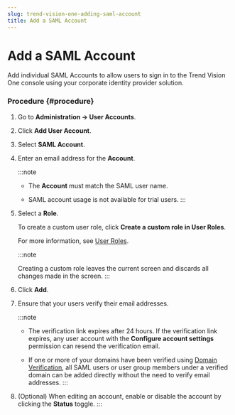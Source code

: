 ```yaml
---
slug: trend-vision-one-adding-saml-account
title: Add a SAML Account
---
```

# Add a SAML Account

Add individual SAML Accounts to allow users to sign in to the Trend Vision One console using your corporate identity provider solution.

### Procedure {#procedure}

1.  Go to **Administration → User Accounts**.

2.  Click **Add User Account**.

3.  Select **SAML Account**.

4.  Enter an email address for the **Account**.

    :::note

    - The **Account** must match the SAML user name.

    - SAML account usage is not available for trial users.
    :::

5.  Select a **Role**.

    To create a custom user role, click **Create a custom role in User Roles**.

    For more information, see [User Roles](user-roles-foundation-services.mdx).

    :::note

    Creating a custom role leaves the current screen and discards all changes made in the screen.
    :::

6.  Click **Add**.

7.  Ensure that your users verify their email addresses.

    :::note

    - The verification link expires after 24 hours. If the verification link expires, any user account with the **Configure account settings** permission can resend the verification email.

    - If one or more of your domains have been verified using [Domain Verification](domain-verification.mdx), all SAML users or user group members under a verified domain can be added directly without the need to verify email addresses.
    :::

8.  (Optional) When editing an account, enable or disable the account by clicking the **Status** toggle.
:::
